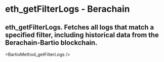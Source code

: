 # eth_getFilterLogs - Berachain

## eth_getFilterLogs. Fetches all logs that match a specified filter, including historical data from the Berachain-Bartio blockchain.


<BartioMethod_getFilterLogs />
